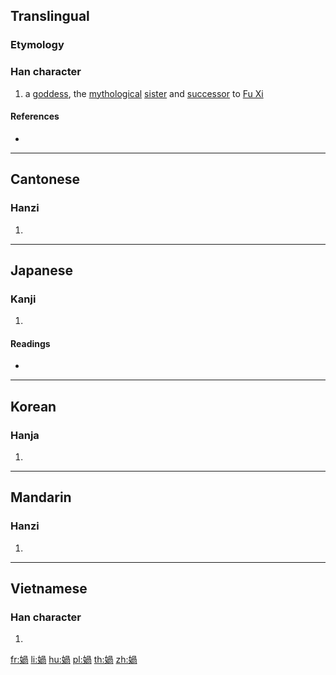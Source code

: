 {{also|娲}}
==Translingual==

===Etymology===
{{Han compound|女|咼|c1=s|c2=p|t1=female|ls=psc}}

===Han character===
{{Han char|rn=38|rad=女|as=09|sn=12|four=47427|canj=VBBR|ids=⿰女咼}}

# a [[goddess]], the [[mythological]] [[sister]] and [[successor]] to [[w:Fu Xi|Fu Xi]]

====References====
* {{Han ref|kx=0267.280|dkj=06533|dj=0535.030|hdz=21059.040|uh=5AA7|ud=23207|bh=B445|bd=46149}}

----

==Cantonese==

===Hanzi===
{{yue-hanzi|jyut=|y=wo1|sim=娲}}

# {{defn|lang=yue|sort=女09}}

----

==Japanese==

===Kanji===
{{ja-kanji|grade=|rs=女09}}

# {{defn|lang=ja|sort=女09}}

====Readings====
* {{ja-readings|on=[[かい]] (kai), [[け]] (ke), [[か]] (ka)|kun=}}

----

==Korean==

===Hanja===
{{ko-hanja|hangeul=[[왜]], [[과]]|rv=wae, gwa|mr=wae, kwa}}

# {{defn|lang=ko|sort=女09}}

----

==Mandarin==

===Hanzi===
{{cmn-hanzi|sim=娲|pin=[[wā]] ([[wa1]])|wg=wa<sup>1</sup>}}

# {{defn|lang=cmn|sort=女09}}

----

==Vietnamese==

===Han character===
{{vi-hantu|[[oa]]|rs=女09}}

# {{defn|lang=vi|sort=女09}}

[[fr:媧]]
[[li:媧]]
[[hu:媧]]
[[pl:媧]]
[[th:媧]]
[[zh:媧]]